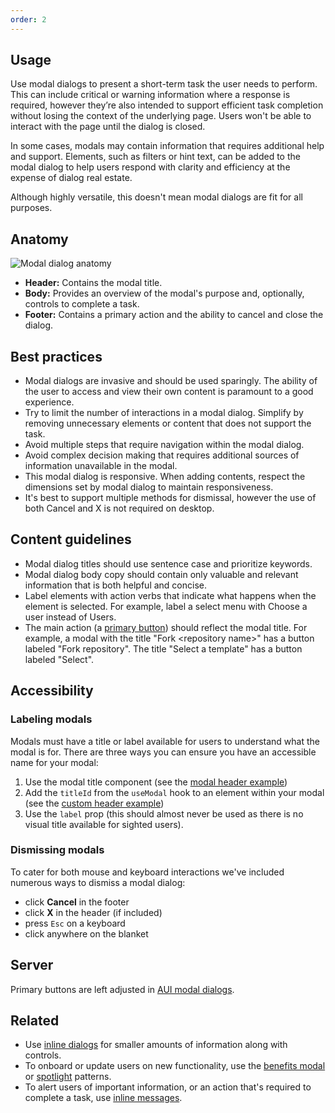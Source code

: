 ```yaml
---
order: 2
---
```


## Usage

Use modal dialogs to present a short-term task the user needs to perform. This can include critical or warning information where a response is required, however they’re also intended to support efficient task completion without losing the context of the underlying page. Users won't be able to interact with the page until the dialog is closed.

In some cases, modals may contain information that requires additional help and support. Elements, such as filters or hint text, can be added to the modal dialog to help users respond with clarity and efficiency at the expense of dialog real estate.

Although highly versatile, this doesn't mean modal dialogs are fit for all purposes.

## Anatomy

![Modal dialog anatomy](../images/modal-dialog-anatomy.png)

- **Header:** Contains the modal title.
- **Body:** Provides an overview of the modal's purpose and, optionally, controls to complete a task.
- **Footer:** Contains a primary action and the ability to cancel and close the dialog.

## Best practices

- Modal dialogs are invasive and should be used sparingly. The ability of the user to access and view their own content is paramount to a good experience.
- Try to limit the number of interactions in a modal dialog. Simplify by removing unnecessary elements or content that does not support the task.
- Avoid multiple steps that require navigation within the modal dialog.
- Avoid complex decision making that requires additional sources of information unavailable in the modal.
- This modal dialog is responsive. When adding contents, respect the dimensions set by modal dialog to maintain responsiveness.
- It's best to support multiple methods for dismissal, however the use of both Cancel and X is not required on desktop.

## Content guidelines

- Modal dialog titles should use sentence case and prioritize keywords.
- Modal dialog body copy should contain only valuable and relevant information that is both helpful and concise.
- Label elements with action verbs that indicate what happens when the element is selected. For example, label a select menu with Choose a user instead of Users.
- The main action (a [primary button](/components/button/examples#primary)) should reflect the modal title. For example, a modal with the title "Fork &lt;repository name&gt;" has a button labeled "Fork repository". The title "Select a template" has a button labeled "Select".

## Accessibility

### Labeling modals

Modals must have a title or label available for users to understand what the modal is for. There are three ways you can ensure you have an accessible name for your modal:

1. Use the modal title component (see the [modal header example](/components/modal-dialog/examples#modal-header))
2. Add the `titleId` from the `useModal` hook to an element within your modal (see the [custom header example](/components/modal-dialog/examples#custom-modal-header))
3. Use the `label` prop (this should almost never be used as there is no visual title available for sighted users).

### Dismissing modals

To cater for both mouse and keyboard interactions we've included numerous ways to dismiss a modal dialog:

- click **Cancel** in the footer
- click **X** in the header (if included)
- press `Esc` on a keyboard
- click anywhere on the blanket

## Server

Primary buttons are left adjusted in [AUI modal dialogs](https://docs.atlassian.com/aui/latest/docs/dialog2.html).

## Related

- Use [inline dialogs](/components/inline-dialog) for smaller amounts of information along with controls.
- To onboard or update users on new functionality, use the [benefits modal](/patterns/benefits-modal) or [spotlight](/patterns/spotlight) patterns.
- To alert users of important information, or an action that's required to complete a task, use [inline messages](/components/inline-message).
